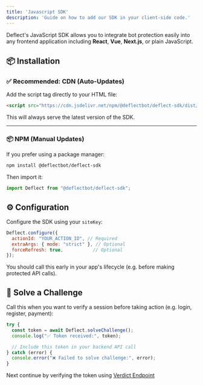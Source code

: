 ```yaml
---
title: 'Javascript SDK'
description: 'Guide on how to add our SDK in your client-side code.'
---
```



Deflect's JavaScript SDK allows you to integrate bot protection easily into any frontend application including **React**, **Vue**, **Next.js**, or plain JavaScript.

## 📦 Installation

### ✅ Recommended: CDN (Auto-Updates)

Add the script tag directly to your HTML file:

```html
<script src="https://cdn.jsdelivr.net/npm/@deflectbot/deflect-sdk/dist/index.min.js"></script>
```

This will always serve the latest version of the SDK.

---

### 📦 NPM (Manual Updates)

If you prefer using a package manager:

```bash
npm install @deflectbot/deflect-sdk
```

Then import it:

```js
import Deflect from "@deflectbot/deflect-sdk";
```

## ⚙️ Configuration

Configure the SDK using your `siteKey`:

```js
Deflect.configure({
  actionId: "YOUR_ACTION_ID", // Required
  extraArgs: { mode: "strict" }, // Optional
  forceRefresh: true,           // Optional
});
```

You should call this early in your app's lifecycle (e.g. before making protected API calls).

## 🧠 Solve a Challenge

Call this when you want to verify a session before taking action (e.g. login, register, payment):

```js
try {
  const token = await Deflect.solveChallenge();
  console.log("✅ Token received:", token);

  // Include this token in your backend API call
} catch (error) {
  console.error("❌ Failed to solve challenge:", error);
}
```

Next continue by verifying the token using [Verdict Endpoint](./api-reference/endpoint/verdict)